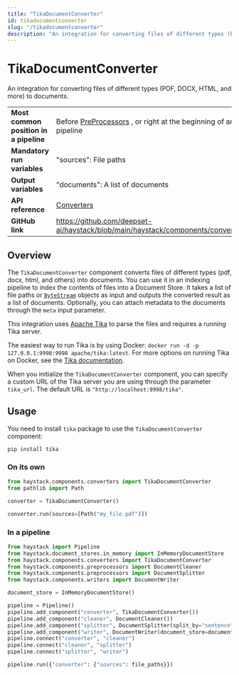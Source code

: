 ```yaml
---
title: "TikaDocumentConverter"
id: tikadocumentconverter
slug: "/tikadocumentconverter"
description: "An integration for converting files of different types (PDF, DOCX, HTML, and more) to documents."
---
```


# TikaDocumentConverter

An integration for converting files of different types (PDF, DOCX, HTML, and more) to documents.

|  |  |
| --- | --- |
| **Most common position in a pipeline** | Before [PreProcessors](../preprocessors.mdx) , or right at the beginning of an indexing pipeline |
| **Mandatory run variables**            | "sources": File paths                                                                           |
| **Output variables**                   | "documents": A list of documents                                                                |
| **API reference**                      | [Converters](/reference/converters-api)                                                                |
| **GitHub link**                        | https://github.com/deepset-ai/haystack/blob/main/haystack/components/converters/tika.py       |

## Overview

The `TikaDocumentConverter` component converts files of different types (pdf, docx, html, and others) into documents. You can use it in an indexing pipeline to index the contents of files into a Document Store. It takes a list of file paths or [`ByteStream`](../../concepts/data-classes.mdx#bytestream) objects as input and outputs the converted result as a list of documents. Optionally, you can attach metadata to the documents through the `meta` input parameter.

This integration uses [Apache Tika](https://tika.apache.org/) to parse the files and requires a running Tika server.

The easiest way to run Tika is by using Docker: `docker run -d -p 127.0.0.1:9998:9998 apache/tika:latest`.
For more options on running Tika on Docker, see the [Tika documentation](https://github.com/apache/tika-docker/blob/main/README.md#usage).

When you initialize the `TikaDocumentConverter` component, you can specify a custom URL of the Tika server you are using through the parameter `tika_url`. The default URL is `"http://localhost:9998/tika"`.

## Usage

You need to install `tika` package to use the `TikaDocumentConverter` component:

```shell
pip install tika
```

### On its own

```python
from haystack.components.converters import TikaDocumentConverter
from pathlib import Path

converter = TikaDocumentConverter()

converter.run(sources=[Path("my_file.pdf")])
```

### In a pipeline

```python
from haystack import Pipeline
from haystack.document_stores.in_memory import InMemoryDocumentStore
from haystack.components.converters import TikaDocumentConverter
from haystack.components.preprocessors import DocumentCleaner
from haystack.components.preprocessors import DocumentSplitter
from haystack.components.writers import DocumentWriter

document_store = InMemoryDocumentStore()

pipeline = Pipeline()
pipeline.add_component("converter", TikaDocumentConverter())
pipeline.add_component("cleaner", DocumentCleaner())
pipeline.add_component("splitter", DocumentSplitter(split_by="sentence", split_length=5))
pipeline.add_component("writer", DocumentWriter(document_store=document_store))
pipeline.connect("converter", "cleaner")
pipeline.connect("cleaner", "splitter")
pipeline.connect("splitter", "writer")

pipeline.run({"converter": {"sources": file_paths}})
```
